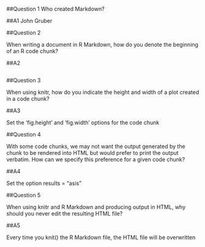 ##Question 1
Who created Markdown?

##A1
John Gruber

##Question 2

When writing a document in R Markdown, how do you denote the beginning of an R code chunk?

##A2

```r

 
```

##Question 3

When using knitr, how do you indicate the height and width of a plot created in a code chunk?

##A3

Set the 'fig.height' and 'fig.width' options for the code chunk

##Question 4

With some code chunks, we may not want the output generated by the chunk to be rendered into HTML but would prefer to print the output verbatim. How can we specify this preference for a given code chunk?

##A4

Set the option results = "asis" 

##Question 5

When using knitr and R Markdown and producing output in HTML, why should you never edit the resulting HTML file?

##A5

Every time you knit() the R Markdown file, the HTML file will be overwritten 
